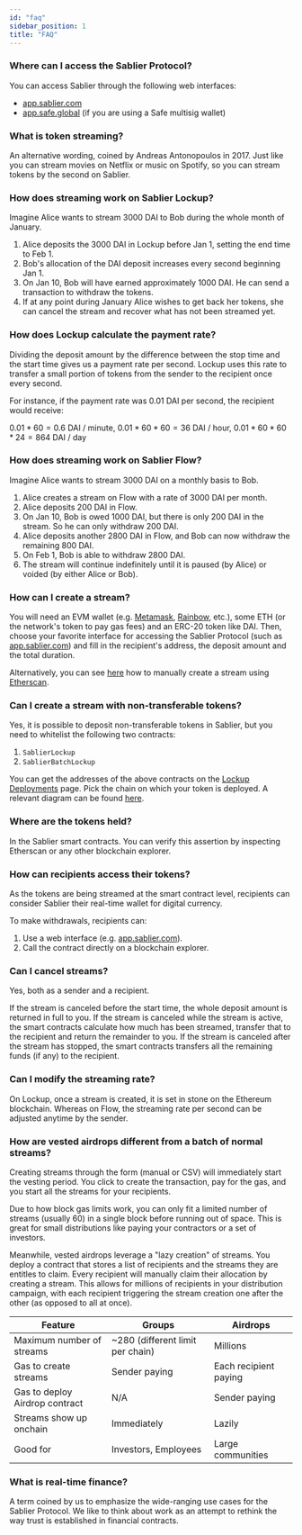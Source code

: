 ```yaml
---
id: "faq"
sidebar_position: 1
title: "FAQ"
---
```


### Where can I access the Sablier Protocol?

You can access Sablier through the following web interfaces:

- [app.sablier.com](https://app.sablier.com)
- [app.safe.global](https://app.safe.global/share/safe-app?appUrl=https%3A%2F%2Fapp.sablier.com%2F&chain=arb1) (if you
  are using a Safe multisig wallet)

### What is token streaming?

An alternative wording, coined by Andreas Antonopoulos in 2017. Just like you can stream movies on Netflix or music on
Spotify, so you can stream tokens by the second on Sablier.

### How does streaming work on Sablier Lockup?

Imagine Alice wants to stream 3000 DAI to Bob during the whole month of January.

1. Alice deposits the 3000 DAI in Lockup before Jan 1, setting the end time to Feb 1.
2. Bob's allocation of the DAI deposit increases every second beginning Jan 1.
3. On Jan 10, Bob will have earned approximately 1000 DAI. He can send a transaction to withdraw the tokens.
4. If at any point during January Alice wishes to get back her tokens, she can cancel the stream and recover what has
   not been streamed yet.

### How does Lockup calculate the payment rate?

Dividing the deposit amount by the difference between the stop time and the start time gives us a payment rate per
second. Lockup uses this rate to transfer a small portion of tokens from the sender to the recipient once every second.

For instance, if the payment rate was 0.01 DAI per second, the recipient would receive:

$0.01 * 60 = 0.6$ DAI / minute, $0.01 * 60 * 60 = 36$ DAI / hour, $0.01 * 60 * 60 * 24 = 864$ DAI / day

### How does streaming work on Sablier Flow?

Imagine Alice wants to stream 3000 DAI on a monthly basis to Bob.

1. Alice creates a stream on Flow with a rate of 3000 DAI per month.
2. Alice deposits 200 DAI in Flow.
3. On Jan 10, Bob is owed 1000 DAI, but there is only 200 DAI in the stream. So he can only withdraw 200 DAI.
4. Alice deposits another 2800 DAI in Flow, and Bob can now withdraw the remaining 800 DAI.
5. On Feb 1, Bob is able to withdraw 2800 DAI.
6. The stream will continue indefinitely until it is paused (by Alice) or voided (by either Alice or Bob).

### How can I create a stream?

You will need an EVM wallet (e.g. [Metamask](https://metamask.io), [Rainbow](https://rainbow.me), etc.), some ETH (or
the network's token to pay gas fees) and an ERC-20 token like DAI. Then, choose your favorite interface for accessing
the Sablier Protocol (such as [app.sablier.com](https://app.sablier.com)) and fill in the recipient's address, the
deposit amount and the total duration.

Alternatively, you can see [here](/guides/lockup/etherscan) how to manually create a stream using
[Etherscan](https://etherscan.io).

### Can I create a stream with non-transferable tokens?

Yes, it is possible to deposit non-transferable tokens in Sablier, but you need to whitelist the following two
contracts:

1. `SablierLockup`
2. `SablierBatchLockup`

You can get the addresses of the above contracts on the [Lockup Deployments](/guides/lockup/deployments) page. Pick the
chain on which your token is deployed. A relevant diagram can be found [here](/reference/lockup/diagrams).

### Where are the tokens held?

In the Sablier smart contracts. You can verify this assertion by inspecting Etherscan or any other blockchain explorer.

### How can recipients access their tokens?

As the tokens are being streamed at the smart contract level, recipients can consider Sablier their real-time wallet for
digital currency.

To make withdrawals, recipients can:

1. Use a web interface (e.g. [app.sablier.com](https://app.sablier.com)).
2. Call the contract directly on a blockchain explorer.

### Can I cancel streams?

Yes, both as a sender and a recipient.

If the stream is canceled before the start time, the whole deposit amount is returned in full to you. If the stream is
canceled while the stream is active, the smart contracts calculate how much has been streamed, transfer that to the
recipient and return the remainder to you. If the stream is canceled after the stream has stopped, the smart contracts
transfers all the remaining funds (if any) to the recipient.

### Can I modify the streaming rate?

On Lockup, once a stream is created, it is set in stone on the Ethereum blockchain. Whereas on Flow, the streaming rate
per second can be adjusted anytime by the sender.

### How are vested airdrops different from a batch of normal streams?

Creating streams through the form (manual or CSV) will immediately start the vesting period. You click to create the
transaction, pay for the gas, and you start all the streams for your recipients.

Due to how block gas limits work, you can only fit a limited number of streams (usually 60) in a single block before
running out of space. This is great for small distributions like paying your contractors or a set of investors.

Meanwhile, vested airdrops leverage a "lazy creation" of streams. You deploy a contract that stores a list of recipients
and the streams they are entitles to claim. Every recipient will manually claim their allocation by creating a stream.
This allows for millions of recipients in your distribution campaign, with each recipient triggering the stream creation
one after the other (as opposed to all at once).

| Feature                        | Groups                           | Airdrops              |
| ------------------------------ | -------------------------------- | --------------------- |
| Maximum number of streams      | ~280 (different limit per chain) | Millions              |
| Gas to create streams          | Sender paying                    | Each recipient paying |
| Gas to deploy Airdrop contract | N/A                              | Sender paying         |
| Streams show up onchain        | Immediately                      | Lazily                |
| Good for                       | Investors, Employees             | Large communities     |

### What is real-time finance?

A term coined by us to emphasize the wide-ranging use cases for the Sablier Protocol. We like to think about work as an
attempt to rethink the way trust is established in financial contracts.
